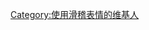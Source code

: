 {{Userbox
|border-c = #ff0000
|border-s = 2
|id       = [[File:huaji2.png|30px|alt=|link=]]
|id-c     = #ffffee
|id-s     = 20
|info     = <span style="color:white">这个用户经常在贴吧用到[[滑稽 (表情)|<span style="color:yellow">滑稽表情</span>]]。</span>[[File:huaji2.png|22px|alt=]]
|info-c   = #000000
|info-s   = 12
}}
<includeonly>[[Category:使用滑稽表情的维基人]]</includeonly>